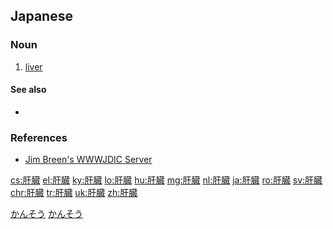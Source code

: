 ==Japanese==
{{ja-kanjitab|かん|ぞう|yomi=o}}

===Noun===
{{ja-noun|かんぞう|kyu=肝臟}}

# [[liver]]

====See also====
* {{ja-r|レバー}}

===References===
* [http://www.csse.monash.edu.au/%7Ejwb/wwwjdic.html Jim Breen's WWWJDIC Server]

[[Category:Japanese basic words|かんそう]]
[[Category:ja:Anatomy|かんそう]]

[[cs:肝臓]]
[[el:肝臓]]
[[ky:肝臓]]
[[lo:肝臓]]
[[hu:肝臓]]
[[mg:肝臓]]
[[nl:肝臓]]
[[ja:肝臓]]
[[ro:肝臓]]
[[sv:肝臓]]
[[chr:肝臓]]
[[tr:肝臓]]
[[uk:肝臓]]
[[zh:肝臓]]